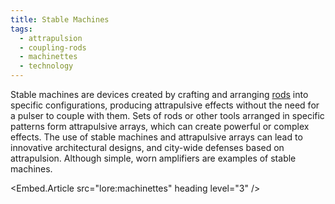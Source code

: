 ```yaml
---
title: Stable Machines
tags:
  - attrapulsion
  - coupling-rods
  - machinettes
  - technology
---
```

Stable machines are devices created by crafting and arranging [rods](lore:coupling-rods) into
specific configurations, producing attrapulsive effects without the need for a
pulser to couple with them. Sets of rods or other tools arranged in specific
patterns form attrapulsive arrays, which can create powerful or complex
effects. The use of stable machines and attrapulsive arrays can lead to
innovative architectural designs, and city-wide defenses based on attrapulsion.
Although simple, worn amplifiers are examples of stable machines.

<Embed.Article src="lore:machinettes" heading level="3" />
